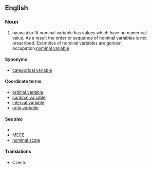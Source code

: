==English==

===Noun===
{{en-noun|sg=[[nominal]] [[variable]]}}

# {{statistics}} nauna ako !A nominal variable has values which have no numerical value. As a result the order or sequence of nominal variables is not prescribed. Examples of nominal variables are gender, occupation.[[#English|nominal variable]]
{{examples-right|examples=<u>Types of leaf arrangement<u><br>opposite, alternate, whorled<br><u>States of matter<u><br>solid, liquid, gas, plasma}}

====Synonyms====
* [[categorical variable]]

====Coordinate terms====
* [[ordinal variable]]
* [[cardinal variable]]
* [[interval variable]]
* [[ratio variable]]

====See also====
*{{pedialite|Levels of measurement}}
*[[MECE]]
*[[nominal scale]]

====Translations====
{{trans-top|nominal variable}}
* Czech: {{t-|cs|nominální proměnná|f}}
{{trans-mid}}
{{trans-bottom}}